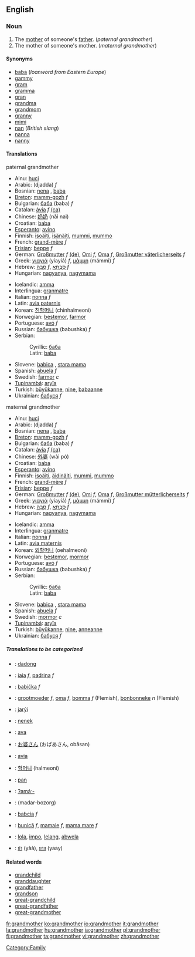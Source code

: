 ==English==

===Noun===
{{en-noun}}

#The [[mother]] of someone's [[father]]. (''paternal grandmother'')
#The mother of someone's mother. (''maternal grandmother'')

====Synonyms====
* [[baba]] (''loanword from Eastern Europe'')
* [[gammy]]
* [[gram]]
* [[gramma]]
* [[gran]]
* [[grandma]]
* [[grandmom]]
* [[granny]]
* [[mimi]]
* [[nan]] (''British slang'')
* [[nanna]]
* [[nanny]]

====Translations====
;paternal grandmother
{{top}}
*Ainu: [[huci]]
*Arabic: {{ARchar|[[جدة]]}} (djadda) ''f''
*Bosnian: [[nena#Bosnian|nena]] {{f}}, [[baba#Bosnian|baba]] {{f}}
*[[Breton]]: [[mamm-gozh]] ''f''
*Bulgarian: [[баба]] (baba) ''f''
*Catalan: [[àvia]] ''f'' [[:ca:àvia|(ca)]]
*Chinese: [[奶奶]] (nǎi nai)
*Croatian: [[baba#Croatian|baba]] {{f}}
*[[Esperanto]]: [[avino]]
*Finnish: [[isoäiti]], [[isänäiti]], [[mummi]], [[mummo]]
*French: [[grand-mère]] ''f''
*[[Frisian]]: [[beppe]] ''f''
*German: [[Großmutter]] ''f'' [[:de:Großmutter|(de)]], [[Omi]] ''f'', [[Oma]] ''f'', [[Großmutter väterlicherseits]] ''f''
*Greek: [[γιαγιά]] (yiayiá) ''f'', [[μάμμη]] (mámmi) ''f''
*Hebrew: [[סבה|סָבָה]] ''f'', [[סבתא|סָבְתָא]] ''f''
*Hungarian: [[nagyanya]], [[nagymama]]
{{mid}}
*Icelandic: [[amma]]
*Interlingua: [[granmatre]]
*Italian: [[nonna]] ''f''
*Latin: [[avia paternis]]
*Korean: [[친할머니]] (chinhalmeoni)
*Norwegian: [[bestemor]], [[farmor]]
*Portuguese: [[avó]] ''f''
*Russian: [[бабушка]] (babushka) ''f''
*Serbian:
*:Cyrillic: [[баба#Serbian|баба]] {{f}}
*:Latin: [[baba#Serbian|baba]] {{f}}
*Slovene: [[babica]] {{f}}, [[stara mama]] {{f}}
*Spanish: [[abuela]] ''f''
*Swedish: [[farmor]] ''c''
*[[Tupinambá]]: [[aryîa]]
*Turkish: [[büyükanne]], [[nine]], [[babaanne]]
*Ukrainian: [[бабуся]] ''f''
{{bottom}}

;maternal grandmother
{{top}}
*Ainu: [[huci]]
*Arabic: {{ARchar|[[جدة]]}} (djadda) ''f''
*Bosnian: [[nena#Bosnian|nena]] {{f}}, [[baba#Bosnian|baba]] {{f}}
*[[Breton]]: [[mamm-gozh]] ''f''
*Bulgarian: [[баба]] (baba) ''f''
*Catalan: [[àvia]] ''f'' [[:ca:àvia|(ca)]]
*Chinese: [[外婆]] (wài pó)
*Croatian: [[baba#Croatian|baba]] {{f}}
*[[Esperanto]]: [[avino]]
*Finnish: [[isoäiti]], [[äidinäiti]], [[mummi]], [[mummo]]
*French: [[grand-mère]] ''f''
*[[Frisian]]: [[beppe]] ''f''
*German: [[Großmutter]] ''f'' [[:de:Großmutter|(de)]], [[Omi]] ''f'', [[Oma]] ''f'', [[Großmutter mütterlicherseits]] ''f''
*Greek: [[γιαγιά]] (yiayiá) ''f'', [[μάμμη]] (mámmi) ''f''
*Hebrew: [[סבה|סָבָה]] ''f'', [[סבתא|סָבְתָא]] ''f''
*Hungarian: [[nagyanya]], [[nagymama]]
{{mid}}
*Icelandic: [[amma]]
*Interlingua: [[granmatre]]
*Italian: [[nonna]] ''f''
*Latin: [[avia maternis]]
*Korean: [[외할머니]] (oehalmeoni)
*Norwegian: [[bestemor]], [[mormor]]
*Portuguese: [[avó]] ''f''
*Russian: [[бабушка]] (babushka) ''f''
*Serbian:
*:Cyrillic: [[баба#Serbian|баба]] {{f}}
*:Latin: [[baba#Serbian|baba]] {{f}}
*Slovene: [[babica]] {{f}}, [[stara mama]] {{f}}
*Spanish: [[abuela]] ''f''
*Swedish: [[mormor]] ''c''
*[[Tupinambá]]: [[aryîa]]
*Turkish: [[büyükanne]], [[nine]], [[anneanne]]
*Ukrainian: [[бабуся]] ''f''
{{bottom}}

=====Translations to be categorized=====
{{checktrans}}
{{top}}
*{{ttbc|Balinese}}: [[dadong]]
*{{ttbc|Catalan}}: [[iaia]] ''f'', [[padrina]] ''f''
*{{ttbc|Czech}}: [[babička]] ''f''
*{{ttbc|Dutch}}: [[grootmoeder]] ''f'', [[oma]] ''f'', [[bomma]] ''f'' (Flemish), [[bonbonneke]] ''n'' (Flemish)
*{{ttbc|Guaraní}}: [[jarýi]]
*{{ttbc|Indonesian}}: [[nenek]]
*{{ttbc|Interlingua}}: [[ava]]
*{{ttbc|Japanese}}: [[お婆さん]] (おばあさん, obāsan)
*{{ttbc|Latin}}: [[avia]]
{{mid}}
*{{ttbc|Korean}}: [[할머니]] (halmeoni)
*{{ttbc|Malay}}: [[pan]]
*{{ttbc|Central Sierra Miwok}}: [[ʔamáˑ-]]
*{{ttbc|Persian}}: {{FAchar|[[مادربزرگ]]}} (madar-bozorg)
*{{ttbc|Polish}}: [[babcia]] ''f''
*{{ttbc|Romanian}}: [[bunică]] ''f'', [[mamaie]] ''f'', [[mama mare]] ''f''
*{{ttbc|Tagalog}}: [[lola]], [[impo]], [[lelang]], [[abwela]]
*{{ttbc|Thai}}: [[ย่า]] (yàà), [[ยาย]] (yaay)
{{bottom}}

====Related words====
*[[grandchild]]
*[[granddaughter]]
*[[grandfather]]
*[[grandson]]
*[[great-grandchild]]
*[[great-grandfather]]
*[[great-grandmother]]

[[Category:Family]]

[[fr:grandmother]]
[[ko:grandmother]]
[[io:grandmother]]
[[it:grandmother]]
[[la:grandmother]]
[[hu:grandmother]]
[[ja:grandmother]]
[[pl:grandmother]]
[[fi:grandmother]]
[[ta:grandmother]]
[[vi:grandmother]]
[[zh:grandmother]]